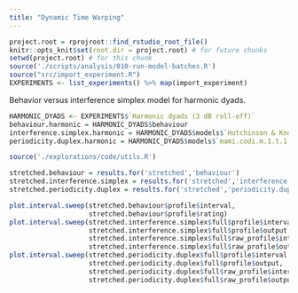 ```yaml
---
title: "Dynamic Time Warping"
---
```


```r
project.root = rprojroot::find_rstudio_root_file()
knitr::opts_knit$set(root.dir = project.root) # for future chunks
setwd(project.root) # for this chunk
source('./scripts/analysis/010-run-model-batches.R')
source("src/import_experiment.R")
EXPERIMENTS <- list_experiments() %>% map(import_experiment)
```

Behavior versus interference simplex model for harmonic dyads.

```r
HARMONIC_DYADS <- EXPERIMENTS$`Harmonic dyads (3 dB roll-off)`
behaviour.harmonic = HARMONIC_DYADS$behaviour
interference.simplex.harmonic = HARMONIC_DYADS$models$`Hutchinson & Knopoff (1978)`
periodicity.duplex.harmonic = HARMONIC_DYADS$models$`mami.codi.m.1.t.1.h.2.l.-1.r.73.5759`
```


```r
source('./explorations/code/utils.R')

stretched.behaviour = results.for('stretched','behaviour')
stretched.interference.simplex = results.for('stretched','interference.simplex')
stretched.periodicity.duplex = results.for('stretched','periodicity.duplex')

plot.interval.sweep(stretched.behaviour$profile$interval,
                    stretched.behaviour$profile$rating)
plot.interval.sweep(stretched.interference.simplex$full$profile$interval,
                    stretched.interference.simplex$full$profile$output,
                    stretched.interference.simplex$full$raw_profile$interval,
                    stretched.interference.simplex$full$raw_profile$output)
plot.interval.sweep(stretched.periodicity.duplex$full$profile$interval,
                    stretched.periodicity.duplex$full$profile$output,
                    stretched.periodicity.duplex$full$raw_profile$interval,
                    stretched.periodicity.duplex$full$raw_profile$output)
```

